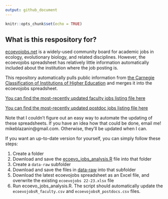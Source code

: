```yaml
---
output: github_document
---
```


<!-- README.md is generated from README.Rmd. Please edit that file -->

```r
knitr::opts_chunk$set(echo = TRUE)
```

## What is this respository for?

[ecoevojobs.net](http://ecoevojobs.net) is a widely-used community board for academic jobs in ecology, evolutionary biology, and related disciplines. However, the ecoevojobs spreadsheet has relatively little information automatically included about the institution where the job posting is.

This repository automatically pulls public information from [the Carnegie Classification of Institutions of Higher Education](https://carnegieclassifications.acenet.edu/) and merges it into the ecoevojobs spreadsheet.

[You can find the most-recently updated faculty jobs listing file here](https://github.com/mikeblazanin/ecoevojobsR/blob/master/data-raw/ecoevojobsR_faculty.csv)

[You can find the most-recently updated postdoc jobs listing file here](https://github.com/mikeblazanin/ecoevojobsR/blob/master/data-raw/ecoevojobsR_postdoc.csv)

Note that I couldn't figure out an easy way to automate the updating of these spreadsheets. If you have an idea how that could be done, email me! mikeblazanin@gmail.com. Otherwise, they'll be updated when I can.

If you want an up-to-date version for yourself, you can simply follow these steps:

1. Create a folder
2. Download and save the [ecoevo_jobs_analysis.R](https://github.com/mikeblazanin/ecoevojobsR/blob/master/R/ecoevo_jobs_analysis.R) file into that folder
3. Create a `data-raw` subfolder
4. Download and save the files in [data-raw](https://github.com/mikeblazanin/ecoevojobsR/tree/master/data-raw) into that subfolder
5. Download the latest ecoevojobs spreadsheet as an Excel file, and overwrite the existing `ecoevojobs 22-23.xlsx` file
6. Run ecoevo_jobs_analysis.R. The script should automatically update the `ecoevojobsR_faculty.csv` and `ecoevojobsR_postdocs.csv` files.
